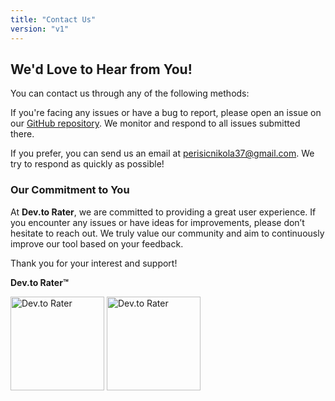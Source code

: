 ```yaml
---
title: "Contact Us"
version: "v1"
---
```


## We'd Love to Hear from You!

You can contact us through any of the following methods:

<AccordionGroup>
  <Accordion title="GitHub Issues">
    <p>If you're facing any issues or have a bug to report, please open an issue on our <a href="https://github.com/perisicnikola37/dev-to-rater/issues" target="_blank">GitHub repository</a>. We monitor and respond to all issues submitted there.</p>
  </Accordion>

<Accordion title="E-mail">
  <p>
    If you prefer, you can send us an email at
    <a href="mailto:perisicnikola37@gmail.com">perisicnikola37@gmail.com</a>. We
    try to respond as quickly as possible!
  </p>
</Accordion>

</AccordionGroup>

### Our Commitment to You

At **Dev.to Rater**, we are committed to providing a great user experience. If you encounter any issues or have ideas for improvements, please don’t hesitate to reach out. We truly value our community and aim to continuously improve our tool based on your feedback.

Thank you for your interest and support!

**Dev.to Rater™**

<img
  className="block dark:hidden"
  src="/images/logo.png"
  alt="Dev.to Rater"
  width="150px"
/>
<img
  className="hidden dark:block"
  src="/images/logo.png"
  alt="Dev.to Rater"
  height="auto"
  width="150px"
/>
